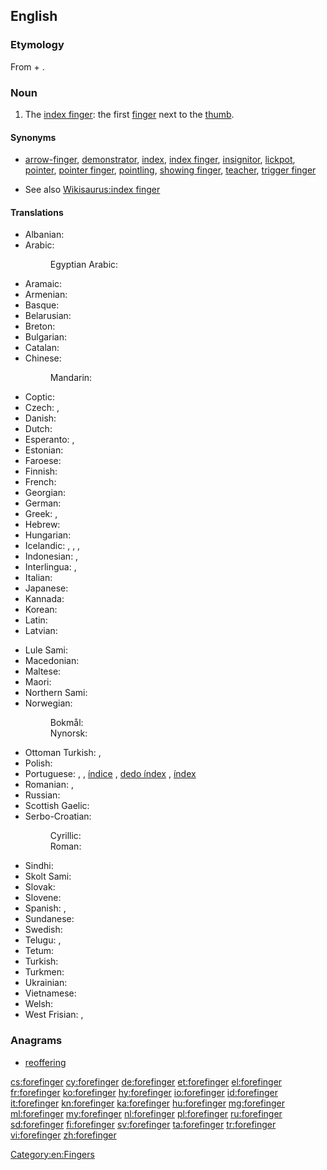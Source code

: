 ==English==

===Etymology===
From {{term|fore-}} + {{term|finger}}.

===Noun===
{{en-noun}}

# {{context|human|_|anatomy|lang=en}} The [[index finger]]: the first [[finger]] next to the [[thumb]].

====Synonyms====
* {{sense|index finger}} [[arrow-finger]], [[demonstrator]], [[index]], [[index finger]], [[insignitor]], [[lickpot]], [[pointer]], [[pointer finger]], [[pointling]], [[showing finger]], [[teacher]], [[trigger finger]]
* See also [[Wikisaurus:index finger]]

====Translations====
{{trans-top|first finger next to the thumb}}
* Albanian: {{t|sq|gisht tregues|m}}
* Arabic: {{t|ar|سبابة|f|tr=sabbāba|sc=Arab}}
*: Egyptian Arabic: {{t|arz|سبابة|f|tr=sabbāba|sc=Arab}}
* Aramaic: {{t|arc|ܡܛܘܚܬܐ|f|tr=maṭoḥtāʾ|sc=Hebr}}
* Armenian: {{t|hy|ցուցամատ|tr=c'uc'amat|sc=Armn}}
* Basque: {{t|eu|hatz erakusle}}
* Belarusian: {{t|be|паказальны палец|m|tr=pakazálʹny páljec|sc=Cyrl}}
* Breton: {{t+|br|biz-yod|m}}
* Bulgarian: {{t+|bg|показалец|m|tr=pokazálec|sc=Cyrl}}
* Catalan: {{t|ca|índex|m}}
* Chinese:
*: Mandarin: {{t+|cmn|食指|tr=shízhǐ|sc=Hani}}
* Coptic: {{t|cop|ⲧⲏⲃ ⲛⲡⲛⲓ|m|tr=dīb ʔnʔbni, tīb ʔnʔpni}}
* Czech: {{t+|cs|ukazovák|m}}, {{t+|cs|ukazováček|m}}
* Danish: {{t+|da|pegefinger}}
* Dutch: {{t+|nl|wijsvinger|m}}
* Esperanto: {{t|eo|montra fingro}}, {{t|eo|montrofingro}}
* Estonian: {{t|et|nimetissõrm}}
* Faroese: {{t|fo|fremstifingur|m}}
* Finnish: {{t+|fi|etusormi}}
* French: {{t+|fr|index|m}}
* Georgian: {{t|ka|სალოკი თითი|sc=Geor}}
* German: {{t+|de|Zeigefinger|m}}
* Greek: {{t+|el|δείκτης|m|tr=deíktis}}, {{t+|el|λιχανός|m|sc=Grek}}
* Hebrew: {{t|he|אצבע מורה|m|tr=étzba moré|sc=Hebr}}
* Hungarian: {{t+|hu|mutatóujj}}
* Icelandic: {{t|is|vísifingur|m}}, {{t|is|sleikifingur|m}}, {{t|is|bendifingur|m}}, {{t|is|vísiputti|m}}
* Indonesian: {{t+|id|jari telunjuk}}, {{t|id|tarjani}}
* Interlingua: {{t|ia|digito indice}}, {{t|ia|indice}}
* Italian: {{t+|it|indice|m}}
* Japanese: {{t+|ja|人差し指|tr=ひとさしゆび, hitosashiyubi|sc=Jpan}}
* Kannada: {{t-needed|kn}}
* Korean: {{t+|ko|집게손가락|tr=jipge-songarak|sc=Kore}}
* Latin: {{t|la|index|c}}
* Latvian: {{t|lv|rādītājpirksts|m}}
{{trans-mid}}
* Lule Sami: {{t|smj|tjutjuk}}
* Macedonian: {{t|mk|показалец|m|tr=pokazálec}}
* Maltese: {{t|mt|saba’ l-werrej|m}}
* Maori: {{t|mi|kōroa}}
* Northern Sami: {{t|se|čuvdi}}
* Norwegian:
*: Bokmål: {{t|nb|pekefinger|m}}
*: Nynorsk: {{t|nn|peikefinger|m}}
* Ottoman Turkish: {{t|ota|سبابه|tr=sebbâbe|sc=ota-Arab}}, {{t|ota|شهادت پرمغي|tr=šahadet barmaği|sc=ota-Arab}}
* Polish: {{t+|pl|palec wskazujący|m}}
* Portuguese: {{t+|pt|dedo indicador|m}}, {{t+|pt|indicador|m}}, [[índice]] {{g|m}} {{qualifier|Portugal}}, [[dedo índex]] {{g|m}} {{qualifier|Portugal}}, [[índex]] {{g|m}} {{qualifier|Portugal}}
* Romanian: {{t|ro|deget arătător|n}}, {{t+|ro|arătător|n}}
* Russian: {{t+|ru|указательный палец|m|tr=ukazátel'nyj pálec}}
* Scottish Gaelic: {{t|gd|sgealbag|f}}
* Serbo-Croatian:
*: Cyrillic: {{t|sh|ка̀жипрст|m}}
*: Roman: {{t|sh|kàžiprst|m}}
* Sindhi: {{t+|sd|ڏَسِڻِي|f}}
* Skolt Sami: {{t|sms|čuõjjiǩ}}
* Slovak: {{t|sk|ukazovák|m}}
* Slovene: {{t+|sl|kazalec|m}}
* Spanish: {{t+|es|índice|m}}, {{t|es|dedo índice|m}}
* Sundanese: {{t|su|curuk}}
* Swedish: {{t+|sv|pekfinger|n}}
* Telugu: {{t|te|చూపుడువేలు|tr=choopuDuvaelu}}, {{t+|te|తర్జని|tr=tarjani}}
* Tetum: {{t|tet|liman fuan hatudu}}
* Turkish: {{t+|tr|işaret parmağı}}
* Turkmen: {{t|tk|süýem barmak}}
* Ukrainian: {{t|uk|вказівний палець|m|tr=vkazívnyj pálecʹ|sc=Cyrl}}
* Vietnamese: {{t+|vi|ngón tay trỏ}}
* Welsh: {{t+|cy|mynegfys}}
* West Frisian: {{t|fy|foarste finger}}, {{t|fy|wiisfinger}}
{{trans-bottom}}

===Anagrams===
* [[reoffering#English|reoffering]]

[[Category:en:Fingers]]

[[cs:forefinger]]
[[cy:forefinger]]
[[de:forefinger]]
[[et:forefinger]]
[[el:forefinger]]
[[fr:forefinger]]
[[ko:forefinger]]
[[hy:forefinger]]
[[io:forefinger]]
[[id:forefinger]]
[[it:forefinger]]
[[kn:forefinger]]
[[ka:forefinger]]
[[hu:forefinger]]
[[mg:forefinger]]
[[ml:forefinger]]
[[my:forefinger]]
[[nl:forefinger]]
[[pl:forefinger]]
[[ru:forefinger]]
[[sd:forefinger]]
[[fi:forefinger]]
[[sv:forefinger]]
[[ta:forefinger]]
[[tr:forefinger]]
[[vi:forefinger]]
[[zh:forefinger]]